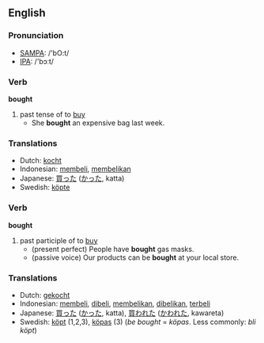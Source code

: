 == English ==
=== Pronunciation ===
*[[w:SAMPA|SAMPA]]: /'bO:t/
*[[w:IPA|IPA]]: /'bɔːt/

=== Verb ===

'''bought'''

# past tense of to [[buy]]
#* She '''bought''' an expensive bag last week.

=== Translations ===
*Dutch: [[kocht]]
*Indonesian: [[beli|membeli]], [[beli|membelikan]]
*Japanese: [[買った]] ([[かった]], katta)
*Swedish: [[köpte]]

=== Verb ===

'''bought'''

# past participle of to [[buy]]
#* (present perfect) People have '''bought''' gas masks.
#* (passive voice) Our products can be '''bought''' at your local store.

=== Translations ===
*Dutch: [[gekocht]]
*Indonesian: [[beli|membeli]], [[beli|dibeli]], [[beli|membelikan]], [[beli|dibelikan]], [[beli|terbeli]]
*Japanese: [[買った]] ([[かった]], katta),  [[買われた]] ([[かわれた]], kawareta)
*Swedish: [[köpt]] (1,2,3), [[köpas]] (3) (''be bought'' = ''köpas''. Less commonly: ''bli köpt'')